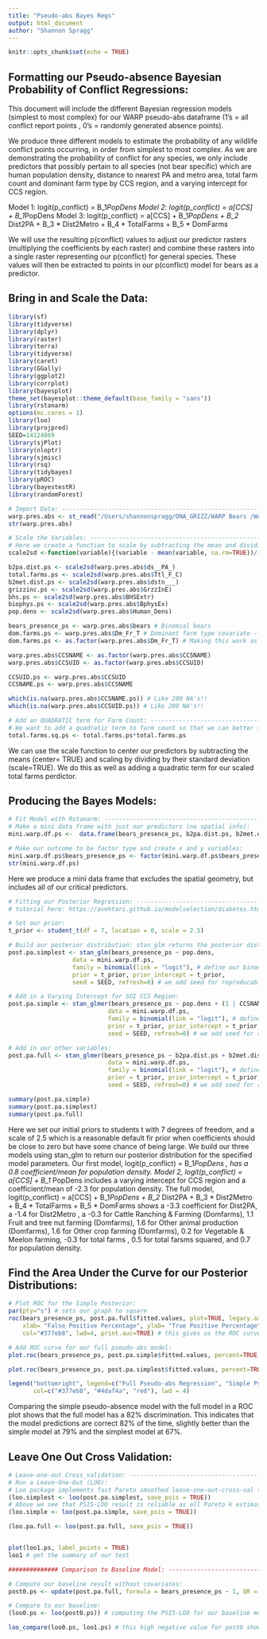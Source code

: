 ```yaml
---
title: "Pseudo-abs Bayes Regs"
output: html_document
author: "Shannon Spragg"
---
```


```r
knitr::opts_chunk$set(echo = TRUE)
```

## Formatting our Pseudo-absence Bayesian Probability of Conflict Regressions:

This document will include the different Bayesian regression models (simplest to most complex) for our WARP pseudo-abs dataframe (1's = all conflict report points , 0's = randomly generated absence points).

We produce three different models to estimate the probability of any wildlife conflict points occurring, in order from simplest to most complex. As we are demonstrating the probability of conflict for any species, we only include predictors that possibly pertain to all species (not bear specific) which are human population density, distance to nearest PA and metro area, total farm count and dominant farm type by CCS region, and a varying intercept for CCS region.

Model 1: logit(p_conflict) = B_1*PopDens 
Model 2: logit(p_conflict) = a[CCS] + B_1*PopDens 
Model 3: logit(p_conflict) = a[CCS] + B_1*PopDens + B_2 * Dist2PA + B_3 * Dist2Metro + B_4 * TotalFarms + B_5 * DomFarms

We will use the resulting p(conflict) values to adjust our predictor rasters (multiplying the coefficients by each raster) and combine these rasters into a single raster representing our p(conflict) for general species. These values will then be extracted to points in our p(conflict) model for bears as a predictor.

## Bring in and Scale the Data:

```r
library(sf)
library(tidyverse)
library(dplyr)
library(raster)
library(terra)
library(tidyverse)
library(caret)
library(GGally)
library(ggplot2)
library(corrplot)
library(bayesplot)
theme_set(bayesplot::theme_default(base_family = "sans"))
library(rstanarm)
options(mc.cores = 1)
library(loo)
library(projpred)
SEED=14124869
library(sjPlot)
library(nloptr)
library(sjmisc)
library(rsq)
library(tidybayes)
library(pROC)
library(bayestestR)
library(randomForest)
```


```r
# Import Data: ------------------------------------------------------------
warp.pres.abs <- st_read("/Users/shannonspragg/ONA_GRIZZ/WARP Bears /WARP Cropped - SIP/warp_presabs_complete.shp")
str(warp.pres.abs)
```


```r
# Scale the Variables: ----------------------------------------------------------
# Here we create a function to scale by subtracting the mean and dividing by 2 standard deviations:
scale2sd <-function(variable){(variable - mean(variable, na.rm=TRUE))/(2*sd(variable, na.rm=TRUE))}

b2pa.dist.ps <- scale2sd(warp.pres.abs$ds__PA_)
total.farms.ps <- scale2sd(warp.pres.abs$Ttl_F_C)
b2met.dist.ps <- scale2sd(warp.pres.abs$dstn___)
grizzinc.ps <- scale2sd(warp.pres.abs$GrzzInE)
bhs.ps <- scale2sd(warp.pres.abs$BHSExtr)
biophys.ps <- scale2sd(warp.pres.abs$BphysEx)
pop.dens <- scale2sd(warp.pres.abs$Human_Dens)

bears_presence_ps <- warp.pres.abs$bears # Binomial bears
dom.farms.ps <- warp.pres.abs$Dm_Fr_T # Dominant farm type covariate -- non numeric
dom.farms.ps <- as.factor(warp.pres.abs$Dm_Fr_T) # Making this work as a factor

warp.pres.abs$CCSNAME <- as.factor(warp.pres.abs$CCSNAME)
warp.pres.abs$CCSUID <- as.factor(warp.pres.abs$CCSUID)

CCSUID.ps <- warp.pres.abs$CCSUID
CCSNAME.ps <- warp.pres.abs$CCSNAME

which(is.na(warp.pres.abs$CCSNAME.ps)) # Like 200 NA's!!
which(is.na(warp.pres.abs$CCSUID.ps)) # Like 200 NA's!!

# Add an QUADRATIC term for Farm Count: -----------------------------------
# We want to add a quadratic term to farm count so that we can better interpret it against P(conflict)
total.farms.sq.ps <- total.farms.ps*total.farms.ps
```
We can use the scale function to center our predictors by subtracting the means (center= TRUE) and scaling by dividing by their standard deviation (scale=TRUE). We do this as well as adding a quadratic term for our scaled total farms perdictor.

## Producing the Bayes Models:

```r
# Fit Model with Rstanarm: ------------------------------------------------
# Make a mini data frame with just our predictors (no spatial info):
mini.warp.df.ps <-  data.frame(bears_presence_ps, b2pa.dist.ps, b2met.dist.ps, total.farms.ps, total.farms.ps, dom.farms.ps, grizzinc.ps, bhs.ps, biophys.ps, CCSUID.ps, CCSNAME.ps, pop.dens)

# Make our outcome to be factor type and create x and y variables:
mini.warp.df.ps$bears_presence_ps <- factor(mini.warp.df.ps$bears_presence_ps)
str(mini.warp.df.ps)
```
Here we produce a mini data frame that excludes the spatial geometry, but includes all of our critical predictors.

```r
# Fitting our Posterior Regression: ---------------------------------------
# tutorial here: https://avehtari.github.io/modelselection/diabetes.html 

# Set our prior:
t_prior <- student_t(df = 7, location = 0, scale = 2.5)

# Build our posterior distribution: stan_glm returns the posterior dist for parameters describing the uncertainty related to unknown parameter values
post.pa.simplest <- stan_glm(bears_presence_ps ~ pop.dens, 
                  data = mini.warp.df.ps,
                  family = binomial(link = "logit"), # define our binomial glm
                  prior = t_prior, prior_intercept = t_prior, 
                  seed = SEED, refresh=0) # we add seed for reproducability

# Add in a Varying Intercept for SOI CCS Region:
post.pa.simple <- stan_glmer(bears_presence_ps ~ pop.dens + (1 | CCSNAME.ps), 
                            data = mini.warp.df.ps,
                            family = binomial(link = "logit"), # define our binomial glm
                            prior = t_prior, prior_intercept = t_prior,
                            seed = SEED, refresh=0) # we add seed for reproducability

# Add in our other variables:
post.pa.full <- stan_glmer(bears_presence_ps ~ b2pa.dist.ps + b2met.dist.ps + dom.farms.ps + total.farms.ps + total.farms.sq.ps + pop.dens + (1 | CCSNAME.ps), 
                            data = mini.warp.df.ps,
                            family = binomial(link = "logit"), # define our binomial glm
                            prior = t_prior, prior_intercept = t_prior, QR=TRUE,
                            seed = SEED, refresh=0) # we add seed for reproducability

summary(post.pa.simple)
summary(post.pa.simplest)
summary(post.pa.full)
```
Here we set our initial priors to students t with 7 degrees of freedom, and a scale of 2.5 which is a reasonable default fir prior when coefficients should be close to zero but have some chance of being large. We build our three models using stan_glm to return our posterior distribution for the specified model parameters. Our first model, logit(p_conflict) = B_1*PopDens , has a 0.8 coefficient/mean for population density. Model 2, logit(p_conflict) = a[CCS] + B_1 * PopDens includes a varying intercept for CCS region and a coefficient/mean of -2.3 for population density. The full model, logit(p_conflict) = a[CCS] + B_1*PopDens + B_2 * Dist2PA + B_3 * Dist2Metro + B_4 * TotalFarms + B_5 * DomFarms shows a -3.3 coefficient for Dist2PA, a -1.4 for Dist2Metro , a -0.3 for Cattle Ranching & Farming (Domfarms), 1.1 Fruit and tree nut farming (Domfarms), 1.6 for Other animal production (Domfarms), 1.6 for Other crop farming (Domfarms), 0.2 for Vegetable & Meelon farming, -0.3 for total farms , 0.5 for total farsms squared, and 0.7 for population density.


## Find the Area Under the Curve for our Posterior Distributions:

```r
# Plot ROC for the Simple Posterior:
par(pty="s") # sets our graph to square
roc(bears_presence_ps, post.pa.full$fitted.values, plot=TRUE, legacy.axes=TRUE, percent=TRUE ,
    xlab= "False Positive Percentage", ylab= "True Positive Percentage",
    col="#377eb8", lwd=4, print.auc=TRUE) # this gives us the ROC curve , in 3544 conrols (bears 0) < 2062 cases (bears 1), Area under curve = 0.6547

# Add ROC curve for our full pseudo-abs model:
plot.roc(bears_presence_ps, post.pa.simple$fitted.values, percent=TRUE, col='#4daf4a', lwd=4, print.auc=TRUE, add=TRUE, print.auc.y=60)

plot.roc(bears_presence_ps, post.pa.simplest$fitted.values, percent=TRUE, col='red', lwd=4, print.auc=TRUE, add=TRUE, print.auc.y=40)

legend("bottomright", legend=c("Full Pseudo-abs Regression", "Simple Pseudo-Abs Regression", "Simplest Pseudo-abs Regression"),
       col=c("#377eb8", "#4daf4a", "red"), lwd = 4)
```
Comparing the simple pseudo-absence model with the full model in a ROC plot shows that the full model has a 82% discrimination. This indicates that the model predictions are correct 82% of the time, slightly better than the simple model at 79% and the simplest model at 67%.


## Leave One Out Cross Validation:

```r
# Leave-one-out Cross_validation: -----------------------------------------
# Run a Leave-One-Out (LOO):
# Loo package implements fast Pareto smoothed leave-one-out-cross-val (PSIS-LOO) to compute expected log predictive density:
(loo.simplest <- loo(post.pa.simplest, save_psis = TRUE))
# Above we see that PSIS-LOO result is reliable as all Pareto k estimates are small (k< 0.5) Vehtari, Gelman and Gabry (2017a).
(loo.simple <- loo(post.pa.simple, save_psis = TRUE))

(loo.pa.full <- loo(post.pa.full, save_psis = TRUE))


plot(loo1.ps, label_points = TRUE)
loo1 # get the summary of our test

############## Comparison to Baseline Model: -------------------------------------------

# Compute our baseline result without covariates:
post0.ps <- update(post.pa.full, formula = bears_presence_ps ~ 1, QR = FALSE, refresh=0)

# Compare to our baseline:
(loo0.ps <- loo(post0.ps)) # computing the PSIS-LOO for our baseline model

loo_compare(loo0.ps, loo1.ps) # this high negative value for post0 shows us the covariates contain clearly useful information for predictions


```





